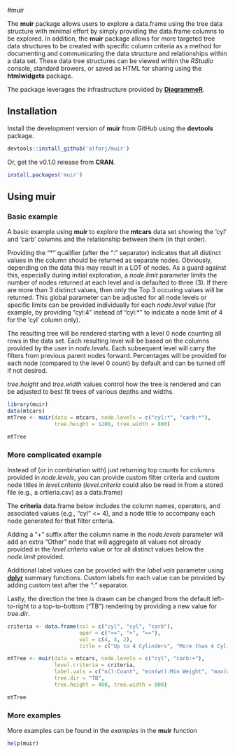 #muir

The **muir** package allows users to explore a data.frame using the tree data structure with minimal effort by simply providing the data.frame columns to be explored. In addition, the **muir** package allows for more targeted tree data structures to be created with specific column criteria as a method for documenting and communicating the data structure and relationships within a data set. These data tree structures can be viewed within the *RStudio* console, standard browers, or saved as HTML for sharing using the **htmlwidgets** package.

The package leverages the infrastructure provided by [**DiagrammeR**](http://rich-iannone.github.io/DiagrammeR/).

## Installation

Install the development version of **muir** from GitHub using the **devtools** package.

```r
devtools::install_github('alforj/muir')
```

Or, get the v0.1.0 release from **CRAN**.

```r
install.packages('muir')
```

## Using muir

### Basic example
A basic example using **muir** to explore the **mtcars** data set showing the 'cyl' and 'carb' columns
and the relationship between them (in that order). 

Providing the "\*" qualifier (after the ":" separator) indicates that all distinct values in the column
should be returned as separate nodes. Obviously, depending on the data this may result in a LOT of nodes.
As a guard against this, especially during initial exploration, a *node.limit* parameter limits the 
number of nodes returned at each level and is defaulted to three (3). If there are more than 3 distinct
values, then only the Top 3 occuring values will be returned. This global parameter can be adjusted for all node levels or specific limits can be provided individually for each *node.level* value (for example, by providing "cyl:4" instead of "cyl:*" to indicate a 
node limit of 4 for the 'cyl' column only).

The resulting tree will be rendered starting with a level 0 node counting all rows in the data set. Each resulting level will be based on the columns provided by the user in *node.levels*. Each subsequent level will carry the filters from previous parent nodes forward. Percentages will be provided for each node (compared to the level 0 count) by default and can be turned off if not desired.

*tree.height* and *tree.width* values control how the tree is rendered and can be adjusted to best fit trees of various depths and widths.

```r
library(muir)
data(mtcars)
mtTree <- muir(data = mtcars, node.levels = c("cyl:*", "carb:*"), 
               tree.height = 1200, tree.width = 800)

mtTree
```


### More complicated example
Instead of (or in combination with) just returning top counts for columns provided in *node.levels*,
you can provide custom filter criteria and custom node titles in *level.criteria*
(*level.criteria* could also be read in from a stored file (e.g., a crtieria.csv) as a data.frame)

The **criteria** data.frame below includes the column names, operators, and associated values 
(e.g., "cyl" <= 4), and a node title to accompany each node generated for that filter criteria. 

Adding a "+" suffix after the column name in the *node.levels* parameter will add an extra 
"Other" node that will aggregate all values not already provided in the *level.criteria* value 
or for all distinct values below the *node.limit* provided.

Additional label values can be provided with the *label.vals* parameter using 
[**dplyr**](https://github.com/hadley/dplyr) summary functions. Custom labels for each value 
can be provided by adding custom text after the ":" separator. 

Lastly, the direction the tree is drawn can be changed from the default left-to-right to a 
top-to-bottom ("TB") rendering by providing a new value for *tree.dir*.

```r
criteria <- data.frame(col = c("cyl", "cyl", "carb"),
                       oper = c("<=", ">", "=="),
                       val = c(4, 4, 2),
                       title = c("Up to 4 Cylinders", "More than 4 Cylinders", "2 Carburetors"))

mtTree <- muir(data = mtcars, node.levels = c("cyl", "carb:+"),
               level.criteria = criteria,
               label.vals = c("n():Count", "min(wt):Min Weight", "max(wt):Max Weight"),
               tree.dir = "TB",
               tree.height = 400, tree.width = 800)

mtTree
```


### More examples

More examples can be found in the *examples* in the **muir** function

```r
help(muir)
```
